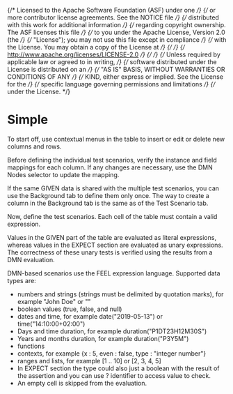 {/* Licensed to the Apache Software Foundation (ASF) under one */}
{/* or more contributor license agreements. See the NOTICE file */}
{/* distributed with this work for additional information */}
{/* regarding copyright ownership. The ASF licenses this file */}
{/* to you under the Apache License, Version 2.0 (the */}
{/* "License"); you may not use this file except in compliance */}
{/* with the License. You may obtain a copy of the License at */}
{/*  */}
{/* http://www.apache.org/licenses/LICENSE-2.0 */}
{/*  */}
{/* Unless required by applicable law or agreed to in writing, */}
{/* software distributed under the License is distributed on an */}
{/* "AS IS" BASIS, WITHOUT WARRANTIES OR CONDITIONS OF ANY */}
{/* KIND, either express or implied. See the License for the */}
{/* specific language governing permissions and limitations */}
{/* under the License. */}


<Meta title="MDX/Simple" of={Simple} />

# Simple

To start off, use contextual menus in the table to insert or edit or delete new columns and rows.

Before defining the individual test scenarios, verify the instance and field mappings for each column. If any changes are necessary, use the DMN Nodes selector to update the mapping.

If the same GIVEN data is shared with the multiple test scenarios, you can use the Background tab to define them only once. The way to create a column in the Background tab is the same as of the Test Scenario tab.

Now, define the test scenarios. Each cell of the table must contain a valid expression.

Values in the GIVEN part of the table are evaluated as literal expressions, whereas values in the EXPECT section are evaluated as unary expressions. The correctness of these unary tests is verified using the results from a DMN evaluation.

DMN-based scenarios use the FEEL expression language. Supported data types are:

- numbers and strings (strings must be delimited by quotation marks), for example "John Doe" or ""
- boolean values (true, false, and null)
- dates and time, for example date("2019-05-13") or time("14:10:00+02:00")
- Days and time duration, for example duration("P1DT23H12M30S")
- Years and months duration, for example duration("P3Y5M")
- functions
- contexts, for example \{x : 5, even : false, type : "integer number"\}
- ranges and lists, for example [1 .. 10] or [2, 3, 4, 5]
- In EXPECT section the type could also just a boolean with the result of the assertion and you can use ? identifier to access value to check.
- An empty cell is skipped from the evaluation.
